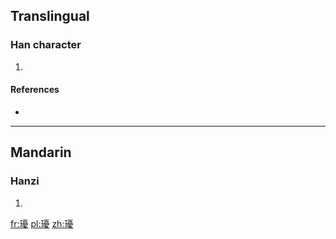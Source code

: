 ==Translingual==

===Han character===
{{Han char|rn=96|rad=玉|as=15|sn=19|four=|canj=MGMBE}}

# {{defn|Han|sort=玉15}}

====References====
* {{Han ref|kx=0744.310|dkj=21323|hdz=21144.140|uh=74C7|ud=29895}}

----

==Mandarin==

===Hanzi===
{{cmn-hanzi|pin=[[róu]] ([[rou2]])|wg=jou<sup>2</sup>}}

# {{defn|lang=cmn|sort=玉15}}

[[fr:瓇]]
[[pl:瓇]]
[[zh:瓇]]